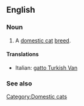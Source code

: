 ==English==

===Noun===
{{en-noun|sg=[[Turkish Van]]}}

# A [[domestic cat]] [[breed]].

====Translations====
{{top}}
*Italian: [[gatto Turkish Van]]
{{mid}}

{{bottom}}

===See also===
{{Wikipedia|Turkish Van}}
{{commonscat|Turkish Van}}

[[Category:Domestic cats]]